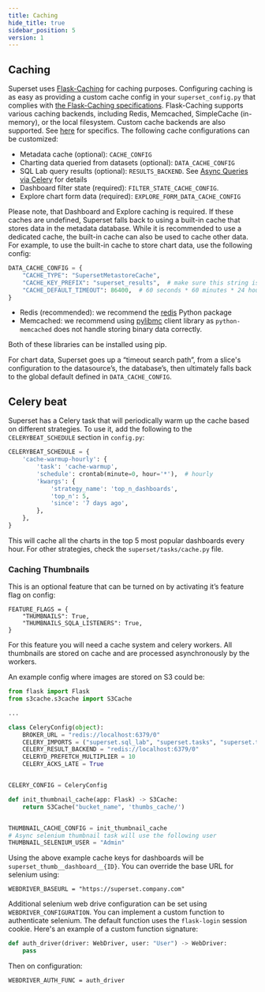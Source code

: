 ```yaml
---
title: Caching
hide_title: true
sidebar_position: 5
version: 1
---
```


## Caching

Superset uses [Flask-Caching](https://flask-caching.readthedocs.io/) for caching purposes. Configuring caching is as easy as providing a custom cache config in your
`superset_config.py` that complies with [the Flask-Caching specifications](https://flask-caching.readthedocs.io/en/latest/#configuring-flask-caching).
Flask-Caching supports various caching backends, including Redis, Memcached, SimpleCache (in-memory), or the
local filesystem. Custom cache backends are also supported. See [here](https://flask-caching.readthedocs.io/en/latest/#custom-cache-backends) for specifics.
The following cache configurations can be customized:
- Metadata cache (optional): `CACHE_CONFIG`
- Charting data queried from datasets (optional): `DATA_CACHE_CONFIG`
- SQL Lab query results (optional): `RESULTS_BACKEND`. See [Async Queries via Celery](/docs/installation/async-queries-celery) for details
- Dashboard filter state (required): `FILTER_STATE_CACHE_CONFIG`.
- Explore chart form data (required): `EXPLORE_FORM_DATA_CACHE_CONFIG`

Please note, that Dashboard and Explore caching is required. If these caches are undefined, Superset falls back to using a built-in cache that stores data
in the metadata database. While it is recommended to use a dedicated cache, the built-in cache can also be used to cache other data.
For example, to use the built-in cache to store chart data, use the following config:

```python
DATA_CACHE_CONFIG = {
    "CACHE_TYPE": "SupersetMetastoreCache",
    "CACHE_KEY_PREFIX": "superset_results",  # make sure this string is unique to avoid collisions
    "CACHE_DEFAULT_TIMEOUT": 86400,  # 60 seconds * 60 minutes * 24 hours
}
```

- Redis (recommended): we recommend the [redis](https://pypi.python.org/pypi/redis) Python package
- Memcached: we recommend using [pylibmc](https://pypi.org/project/pylibmc/) client library as
  `python-memcached` does not handle storing binary data correctly.

Both of these libraries can be installed using pip.

For chart data, Superset goes up a “timeout search path”, from a slice's configuration
to the datasource’s, the database’s, then ultimately falls back to the global default
defined in `DATA_CACHE_CONFIG`.

## Celery beat

Superset has a Celery task that will periodically warm up the cache based on different strategies.
To use it, add the following to the `CELERYBEAT_SCHEDULE` section in `config.py`:

```python
CELERYBEAT_SCHEDULE = {
    'cache-warmup-hourly': {
        'task': 'cache-warmup',
        'schedule': crontab(minute=0, hour='*'),  # hourly
        'kwargs': {
            'strategy_name': 'top_n_dashboards',
            'top_n': 5,
            'since': '7 days ago',
        },
    },
}
```

This will cache all the charts in the top 5 most popular dashboards every hour. For other
strategies, check the `superset/tasks/cache.py` file.

### Caching Thumbnails

This is an optional feature that can be turned on by activating it’s feature flag on config:

```
FEATURE_FLAGS = {
    "THUMBNAILS": True,
    "THUMBNAILS_SQLA_LISTENERS": True,
}
```

For this feature you will need a cache system and celery workers. All thumbnails are stored on cache
and are processed asynchronously by the workers.

An example config where images are stored on S3 could be:

```python
from flask import Flask
from s3cache.s3cache import S3Cache

...

class CeleryConfig(object):
    BROKER_URL = "redis://localhost:6379/0"
    CELERY_IMPORTS = ("superset.sql_lab", "superset.tasks", "superset.tasks.thumbnails")
    CELERY_RESULT_BACKEND = "redis://localhost:6379/0"
    CELERYD_PREFETCH_MULTIPLIER = 10
    CELERY_ACKS_LATE = True


CELERY_CONFIG = CeleryConfig

def init_thumbnail_cache(app: Flask) -> S3Cache:
    return S3Cache("bucket_name", 'thumbs_cache/')


THUMBNAIL_CACHE_CONFIG = init_thumbnail_cache
# Async selenium thumbnail task will use the following user
THUMBNAIL_SELENIUM_USER = "Admin"
```

Using the above example cache keys for dashboards will be `superset_thumb__dashboard__{ID}`. You can
override the base URL for selenium using:

```
WEBDRIVER_BASEURL = "https://superset.company.com"
```

Additional selenium web drive configuration can be set using `WEBDRIVER_CONFIGURATION`. You can
implement a custom function to authenticate selenium. The default function uses the `flask-login`
session cookie. Here's an example of a custom function signature:

```python
def auth_driver(driver: WebDriver, user: "User") -> WebDriver:
    pass
```

Then on configuration:

```
WEBDRIVER_AUTH_FUNC = auth_driver
```
